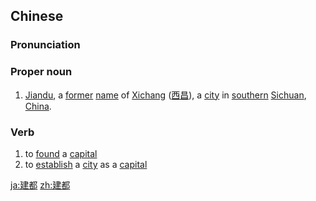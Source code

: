 ==Chinese==
{{zh-forms|[[establishing]]<br>[[founding]]<br>[[setting up]]|[[capital]]<br>{{nowrap|a [[capital]]}}}}
{{wikipedia|Xichang}}

===Pronunciation===
{{zh-pron
|m=Jiàndū
|cat=pn
}}

{{zh-pron
|m=jiàndū
|c=gin3 dou1
|cat=v
}}

===Proper noun===
{{zh-proper noun}}

# {{lb|zh|historical|_|geography}} [[Jiandu]], a [[former]] [[name]] of [[Xichang]] ([[西昌]]), a [[city]] in [[southern]] [[Sichuan]], [[China]].

===Verb===
{{zh-verb}}

# to [[found]] a [[capital]]
# to [[establish]] a [[city]] as a [[capital]]

[[ja:建都]]
[[zh:建都]]